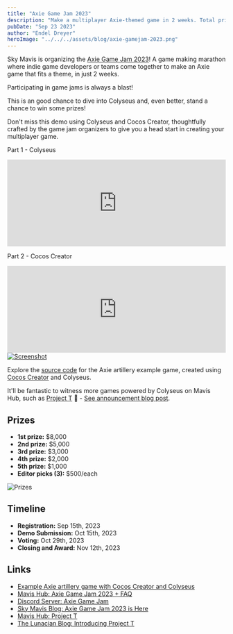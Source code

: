 ```yaml
---
title: "Axie Game Jam 2023"
description: "Make a multiplayer Axie-themed game in 2 weeks. Total prize of $20,500."
pubDate: "Sep 23 2023"
author: "Endel Dreyer"
heroImage: "../../../assets/blog/axie-gamejam-2023.png"
---
```


Sky Mavis is organizing the [Axie Game Jam 2023](https://hub.skymavis.com/axie-game-jam/2023)! A game making marathon where indie game developers or teams come together to make an Axie game that fits a theme, in just 2 weeks.

Participating in game jams is always a blast!

This is an good chance to dive into Colyseus and, even better, stand a chance to win some prizes!

Don't miss this demo using Colyseus and Cocos Creator, thoughtfully crafted by the game jam organizers to give you a head start in creating your multiplayer game.

<div class="grid grid-cols-1 md:grid-cols-2 gap-6 w-full justify-between">
  <div class="">
    <p class="text-sm py-4 italic">Part 1 - Colyseus</p>
    <iframe width="100%" height="200" src="https://www.youtube.com/embed/3VbezGk7y1Y" title="Axie Multiplayer with Cocos Creator & Colyseus - Part1" frameborder="0" allow="accelerometer; autoplay; clipboard-write; encrypted-media; gyroscope; picture-in-picture; web-share" allowfullscreen></iframe>
  </div>
  <div class="">
    <p class="text-sm py-4 italic">Part 2 - Cocos Creator</p>
    <iframe width="100%" height="200" src="https://www.youtube.com/embed/OL2NL7UhykI" title="Axie Multiplayer with Cocos Creator & Colyseus - Part2" frameborder="0" allow="accelerometer; autoplay; clipboard-write; encrypted-media; gyroscope; picture-in-picture; web-share" allowfullscreen></iframe>
  </div>
</div>

<div class="mx-auto mt-6 mb-12 w-sm w-full lg:w-2/3 text-center text-gray-600">
  <a href="https://github.com/axieinfinity/cc-axie-colyseus-demo"><Image class="rounded" src={screenshot} alt="Screenshot" /></a>
  <p class="text-sm p-3 italic">Explore the <a href="https://github.com/axieinfinity/cc-axie-colyseus-demo">source code</a> for the Axie artillery example game, created using <a href="https://www.cocos.com/en/creator">Cocos Creator</a> and Colyseus.</p>
</div>

It'll be fantastic to witness more games powered by Colyseus on Mavis Hub, such as [Project T](https://hub.skymavis.com/games/project-t) 🎉 - [See announcement blog post](https://blog.axieinfinity.com/p/project-t).

## Prizes

- **1st prize:** $8,000
- **2nd prize:** $5,000
- **3rd prize:** $3,000
- **4th prize:** $2,000
- **5th prize:** $1,000
- **Editor picks (3):** $500/each

<Image class="rounded-3xl" src={prizes} alt="Prizes" />

## Timeline

- **Registration:** Sep 15th, 2023
- **Demo Submission:** Oct 15th, 2023
- **Voting:** Oct 29th, 2023
- **Closing and Award:** Nov 12th, 2023

## Links

- [Example Axie artillery game with Cocos Creator and Colyseus](https://github.com/axieinfinity/cc-axie-colyseus-demo)
- [Mavis Hub: Axie Game Jam 2023 + FAQ](https://hub.skymavis.com/axie-game-jam/2023)
- [Discord Server: Axie Game Jam](https://discord.gg/aTqJ2Gyp)
- [Sky Mavis Blog: Axie Game Jam 2023 is Here](https://blog.skymavis.com/p/axie-game-jam-2023-is-here)
- [Mavis Hub: Project T](https://hub.skymavis.com/games/project-t)
- [The Lunacian Blog: Introducing Project T](https://blog.axieinfinity.com/p/project-t)
